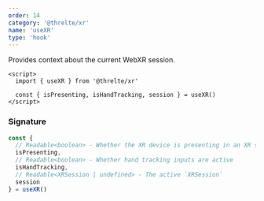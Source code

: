 ```yaml
---
order: 14
category: '@threlte/xr'
name: 'useXR'
type: 'hook'
---
```


Provides context about the current WebXR session.

```svelte
<script>
  import { useXR } from '@threlte/xr'

  const { isPresenting, isHandTracking, session } = useXR()
</script>
```

### Signature

```ts
const {
  // Readable<boolean> - Whether the XR device is presenting in an XR session
  isPresenting,
  // Readable<boolean> - Whether hand tracking inputs are active
  isHandTracking,
  // Readable<XRSession | undefined> - The active `XRSession`
  session
} = useXR()
```
